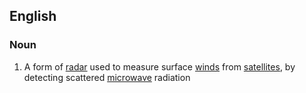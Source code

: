 ==English==

===Noun===
{{wikipedia}}
{{en-noun}}

# A form of [[radar]] used to measure surface [[wind]]s from [[satellite]]s, by detecting scattered [[microwave]] radiation